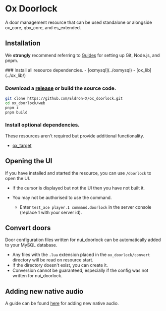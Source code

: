 
# Ox Doorlock

<ResourceLinks repo="https://github.com/Eldron-X/ox_doorlock" />

A door management resource that can be used standalone or alongside ox_core, qbx_core, and es_extended.

## Installation

<Callout type="info">

We **strongly** recommend referring to [Guides](../guides) for setting up Git, Node.js, and pnpm.

</Callout>

<Steps>
### Install all resource dependencies.
- [oxmysql](../oxmysql)
- [ox_lib](../ox_lib/)

### Download a [release](https://github.com/Eldron-X/ox_doorlock/releases) or build the source code.

```bash
git clone https://github.com/Eldron-X/ox_doorlock.git
cd ox_doorlock/web
pnpm i
pnpm build
```

### Install optional dependencies.

These resources aren't required but provide additional functionality.

- [ox_target](../ox_target/)

</Steps>

## Opening the UI

If you have installed and started the resource, you can use `/doorlock` to open the UI.

- If the cursor is displayed but not the UI then you have not built it.
- You may not be authorised to use the command.

  - Enter `test_ace player.1 command.doorlock` in the server console (replace 1 with your server id).

## Convert doors

Door configuration files written for nui_doorlock can be automatically added to your MySQL database.

- Any files with the `.lua` extension placed in the `ox_doorlock/convert` directory will be read on resource start.
- If the directory doesn't exist, you can create it.
- Conversion cannot be guaranteed, especially if the config was not written for nui_doorlock.

## Adding new native audio

A guide can be found [here](https://forum.cfx.re/t/how-to-make-a-simplesound-using-native-audio/5156001) for adding new native audio.